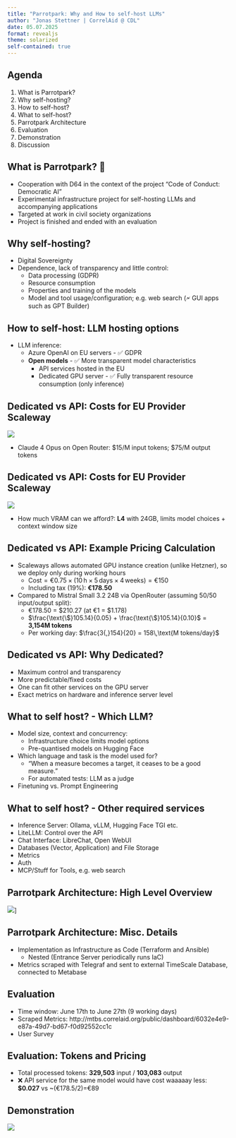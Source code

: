 ```yaml
---
title: "Parrotpark: Why and How to self-host LLMs"
author: "Jonas Stettner | CorrelAid @ CDL"
date: 05.07.2025
format: revealjs
theme: solarized
self-contained: true
---
```


## Agenda

1. What is Parrotpark?
1. Why self-hosting?
2. How to self-host?
3. What to self-host?
3. Parrotpark Architecture
4. Evaluation
4. Demonstration
5. Discussion


## What is Parrotpark? 🦜

- Cooperation with D64 in the context of the project "Code of Conduct: Democratic AI"
- Experimental infrastructure project for self-hosting LLMs and accompanying applications
- Targeted at work in civil society organizations
- Project is finished and ended with an evaluation

## Why self-hosting? 

- Digital Sovereignty
- Dependence, lack of transparency and little control:
    - Data processing (GDPR)
    - Resource consumption
    - Properties and training of the models
    - Model and tool usage/configuration; e.g. web search (🗲 GUI apps such as GPT Builder)

## How to self-host: LLM hosting options

- LLM inference: 
    -  Azure OpenAI on EU servers - ✅ GDPR
    - **Open models** - ✅ More transparent model characteristics
        - API services hosted in the EU 
        - Dedicated GPU server - ✅ Fully transparent resource consumption (only inference)

## Dedicated vs API: Costs for EU Provider Scaleway

<img style="float: middle" src="images/service_pricing.png"/>

- Claude 4 Opus on Open Router: $15/M input tokens; $75/M output tokens

## Dedicated vs API: Costs for EU Provider Scaleway

<img style="float: middle" src="images/gpu_pricing.png"/>

- How much VRAM can we afford?: **L4** with 24GB, limits model choices + context window size

## Dedicated vs API: Example Pricing Calculation

- Scaleways allows automated GPU instance creation (unlike Hetzner), so we deploy only during working hours  
    - $\text{Cost} = \text{€}0.75 \times (10\,\text{h} \times 5\,\text{days} \times 4\,\text{weeks}) = \text{€}150$  
    - Including tax (19%): **€178.50**

- Compared to Mistral Small 3.2 24B via OpenRouter (assuming 50/50 input/output split):  
    - €178.50 = $210.27 (at €1 = $1.178)  
    - $\frac{\text{\$}105.14}{0.05} + \frac{\text{\$}105.14}{0.10}$ = **3,154M tokens** 
    - Per working day: $\frac{3{,}154}{20} = 158\,\text{M tokens/day}$

## Dedicated vs API: Why Dedicated?

- Maximum control and transparency
- More predictable/fixed costs
- One can fit other services on the GPU server
- Exact metrics on hardware and inference server level

## What to self host? - Which LLM?

- Model size, context and concurrency: 
    - Infrastructure choice limits model options
    - Pre-quantised models on Hugging Face
- Which language and task is the model used for?
    - "When a measure becomes a target, it ceases to be a good measure."
    - For automated tests: LLM as a judge
- Finetuning vs. Prompt Engineering

## What to self host? - Other required services

- Inference Server: Ollama, vLLM, Hugging Face TGI etc.
- LiteLLM: Control over the API 
- Chat Interface: LibreChat, Open WebUI
- Databases (Vector, Application) and File Storage
- Metrics
- Auth
- MCP/Stuff for Tools, e.g. web search

## Parrotpark Architecture: High Level Overview

![](images/graph.png)]

## Parrotpark Architecture: Misc. Details

- Implementation as Infrastructure as Code (Terraform and Ansible)
    - Nested (Entrance Server periodically runs IaC)
- Metrics scraped with Telegraf and sent to external TimeScale Database, connected to Metabase


## Evaluation

- Time window: June 17th to June 27th (9 working days)
- Scraped Metrics: http://mtbs.correlaid.org/public/dashboard/6032e4e9-e87a-49d7-bd67-f0d92552cc1c
- User Survey

## Evaluation: Tokens and Pricing

- Total processed tokens: **329,503** input / **103,083** output
- ❌ API service for the same model would have cost waaaaay less: **$0.027** vs ~(€178.5/2)=€89

## Demonstration
<img style="float: left; margin-right: 50px" src="images/image.png"/>
